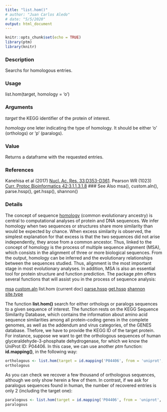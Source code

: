 ```yaml
---
title: "list.hom()"
# author: "Juan Carlos Aledo"
# date: "5/5/2020"
output: html_document
---
```


```r
knitr::opts_chunk$set(echo = TRUE)
library(ptm)
library(knitr)
```

### Description
Searchs for homologous entries.

### Usage
list.hom(target, homology = 'o')

### Arguments
_target_	the KEGG identifier of the protein of interest.

_homology_  one leter indicating the type of homology. It should be either 'o' (orthologs) or 'p' (paralogs).


### Value

Returns a dataframe with the requested entries.

### References
Kanehisa et al (2017) [Nucl. Ac. Res. 33:D353-D361](https://www.ncbi.nlm.nih.gov/pubmed/27899662).
Pearson WR (1023) [Curr. Protoc Bioinformatics 42:3.1.1.3.1.8](https://www.ncbi.nlm.nih.gov/pmc/articles/PMC3820096/)
### See Also
msa(), custom.aln(), parse.hssp(), get.hssp(), shannon()

### Details

The concept of sequence [homology](https://en.wikipedia.org/wiki/Sequence_homology) (common evolutionary ancestry) is central to computational analyses of protein and DNA sequences. We infer homology when two sequences or structures share more similarity than would be expected by chance. When excess similarity is observed, the simplest explanation for that excess is that the two sequences did not arise independently, they arose from a common ancestor. Thus, linked to the concept of homology is the process of multiple sequence alignment (MSA), which consists in the alignment of three or more biological sequences. From the output, homology can be inferred and the evolutionary relationships between the sequences studied. Thus, alignment is the most important stage in most evolutionary analyses. In addition, MSA is also an essential tool for protein structure and function prediction. The package _ptm_ offers several functions that will assist you in the process of sequence analysis:

[msa](/msa)
[custom.aln](/custom.aln)
list.hom (current doc)
[parse.hssp](/parse.hssp)
[get.hssp](/get.hssp)
[shannon](/shannon)
[site.type](/site.type)

The function **list.hom()** search for either orthologs or paralogs sequences to a given sequence of interest. The function rests on the KEGG Sequence Similarity Database, which contains the information about amino acid sequence similarities among all protein-coding genes in the complete genomes, as well as the addendum and virus categories, of the GENES database. Thefore, we have to provide the KEGG ID of the target protein. For instance, suppose we want to get the orthologous sequences of human glyceraldehyde-3-phosphate dehydrogenase, for which we know the UniProt ID: P04406. In this case, we can use another _ptm_ function: **id.mapping()**, in the following way:


```r
orthologous <- list.hom(target = id.mapping('P04406', from = 'uniprot', to = 'kegg'), hom = 'o')
orthologous
```

As you can check we recover a few thousand of orthologous sequences, although we only show herein a few of them. In contrast, if we ask for paralogus sequences found in human, the number of recovered entries is only 2 (including the target one):

```r
paralogous <- list.hom(target = id.mapping('P04406', from = 'uniprot', to = 'kegg'), hom = 'p')
paralogous
```













